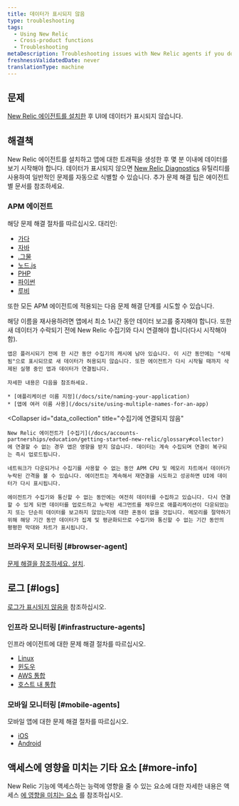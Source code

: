 ```yaml
---
title: 데이터가 표시되지 않음
type: troubleshooting
tags:
  - Using New Relic
  - Cross-product functions
  - Troubleshooting
metaDescription: Troubleshooting issues with New Relic agents if you don't see data in the UI.
freshnessValidatedDate: never
translationType: machine
---
```


## 문제

[New Relic 에이전트를 설치한](/docs/agents/manage-apm-agents/installation/install-agent) 후 UI에 데이터가 표시되지 않습니다.

## 해결책

New Relic 에이전트를 설치하고 앱에 대한 트래픽을 생성한 후 몇 분 이내에 데이터를 보기 시작해야 합니다. 데이터가 표시되지 않으면 [New Relic Diagnostics](/docs/agents/manage-apm-agents/troubleshooting/new-relic-diagnostics) 유틸리티를 사용하여 일반적인 문제를 자동으로 식별할 수 있습니다. 추가 문제 해결 팁은 에이전트별 문서를 참조하세요.

### APM 에이전트

해당 문제 해결 절차를 따르십시오. <InlinePopover type="apm"/>대리인:

* [가다](/docs/agents/go-agent/troubleshooting/no-data-appears-go)
* [자바](/docs/agents/java-agent/troubleshooting/no-data-appears-java)
* [.그물](/docs/agents/net-agent/troubleshooting/no-data-appears-net)
* [노드.js](/docs/agents/nodejs-agent/troubleshooting/troubleshooting-your-nodejs-installation)
* [PHP](/docs/agents/php-agent/troubleshooting/no-data-appears-php)
* [파이썬](/docs/agents/python-agent/troubleshooting/no-data-appears-python)
* [루비](/docs/agents/ruby-agent/troubleshooting/no-data-appears-ruby)

또한 모든 APM 에이전트에 적용되는 다음 문제 해결 단계를 시도할 수 있습니다.

<CollapserGroup>
  <Collapser
    id="deleted_apps"
    title="APM에서 삭제되거나 이름이 변경된 애플리케이션"
  >
    해당 이름을 재사용하려면 앱에서 최소 1시간 동안 데이터 보고를 중지해야 합니다. 또한 새 데이터가 수락되기 전에 New Relic 수집기와 다시 연결해야 합니다(다시 시작해야 함).

    앱은 플러시되기 전에 한 시간 동안 수집기의 캐시에 남아 있습니다. 이 시간 동안에는 "삭제됨"으로 표시되므로 새 데이터가 허용되지 않습니다. 또한 에이전트가 다시 시작될 때까지 삭제된 실행 중인 앱과 데이터가 연결됩니다.

    자세한 내용은 다음을 참조하세요.

    * [애플리케이션 이름 지정](/docs/site/naming-your-application)
    * [앱에 여러 이름 사용](/docs/site/using-multiple-names-for-an-app)
  </Collapser>

  <Collapser
    id="data_collection"
    title="수집기에 연결되지 않음"
  >
    New Relic 에이전트가 [수집기](/docs/accounts-partnerships/education/getting-started-new-relic/glossary#collector) 에 연결할 수 없는 경우 앱은 영향을 받지 않습니다. 데이터는 계속 수집되며 연결이 복구되는 즉시 업로드됩니다.

    네트워크가 다운되거나 수집기를 사용할 수 없는 동안 APM CPU 및 메모리 차트에서 데이터가 누락된 간격을 볼 수 있습니다. 에이전트는 계속해서 재연결을 시도하고 성공하면 UI에 데이터가 다시 표시됩니다.

    에이전트가 수집기와 통신할 수 없는 동안에는 여전히 데이터를 수집하고 있습니다. 다시 연결할 수 있게 되면 데이터를 업로드하고 누락된 세그먼트를 채우므로 애플리케이션이 다운되었는지 또는 단순히 데이터를 보고하지 않았는지에 대한 혼동이 없을 것입니다. 메모리를 절약하기 위해 해당 기간 동안 데이터가 집계 및 평균화되므로 수집기와 통신할 수 없는 기간 동안의 평평한 막대와 차트가 표시됩니다.
  </Collapser>
</CollapserGroup>

### 브라우저 모니터링 [#browser-agent]

[문제 해결을 참조하세요. <InlinePopover type="browser"/>설치](/docs/browser/new-relic-browser/troubleshooting/troubleshooting-browser-monitoring-installation).

## 로그 [#logs]

[로그가 표시되지 않음을](/docs/logs/troubleshooting/no-log-data-appears-ui) 참조하십시오.

### 인프라 모니터링 [#infrastructure-agents]

인프라 에이전트에 대한 문제 해결 절차를 따르십시오.

* [Linux](/docs/infrastructure/new-relic-infrastructure/troubleshooting/no-data-appears-infrastructure)
* [윈도우](/docs/infrastructure/new-relic-infrastructure/troubleshooting/no-data-appears-infrastructure)
* [AWS 통합](/docs/infrastructure/amazon-integrations/troubleshooting/no-data-appears-amazonaws-integrations)
* [호스트 내 통합](/docs/infrastructure/host-integrations/troubleshooting/run-integrations-manually/)

### 모바일 모니터링 [#mobile-agents]

모바일 앱에 대한 문제 해결 절차를 따르십시오.

* [iOS](/docs/mobile-monitoring/mobile-monitoring-installation/ios/no-data-appears-ios)
* [Android](/docs/mobile-monitoring/new-relic-mobile-android/troubleshoot/no-data-appears-android)

## 액세스에 영향을 미치는 기타 요소 [#more-info]

New Relic 기능에 액세스하는 능력에 영향을 줄 수 있는 요소에 대한 자세한 내용은 액세스 [에 영향을 미치는 요소](/docs/accounts/accounts-billing/general-account-settings/factors-affecting-access-features-data) 를 참조하십시오.
